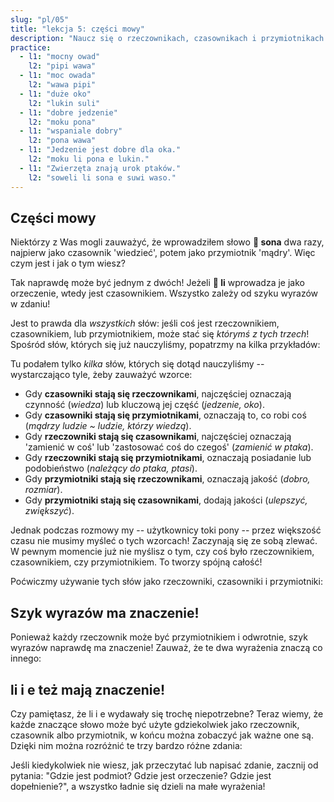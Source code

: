 ```yaml
---
slug: "pl/05"
title: "lekcja 5: części mowy"
description: "Naucz się o rzeczownikach, czasownikach i przymiotnikach!"
practice:
  - l1: "mocny owad"
    l2: "pipi wawa"
  - l1: "moc owada"
    l2: "wawa pipi"
  - l1: "duże oko"
    l2: "lukin suli"
  - l1: "dobre jedzenie"
    l2: "moku pona"
  - l1: "wspaniale dobry"
    l2: "pona wawa"
  - l1: "Jedzenie jest dobre dla oka."
    l2: "moku li pona e lukin."
  - l1: "Zwierzęta znają urok ptaków."
    l2: "soweli li sona e suwi waso."
---
```



## Części mowy

Niektórzy z Was mogli zauważyć, że wprowadziłem słowo **󱥡 sona** dwa razy, najpierw jako czasownik 'wiedzieć', potem jako przymiotnik 'mądry'. Więc czym jest i jak o tym wiesz?

Tak naprawdę może być jednym z dwóch! Jeżeli **󱤧 li** wprowadza je jako orzeczenie, wtedy jest czasownikiem. Wszystko zależy od szyku wyrazów w zdaniu!

Jest to prawda dla _wszystkich_ słów: jeśli coś jest rzeczownikiem, czasownikiem, lub przymiotnikiem, może stać się _którymś z tych trzech_! Spośród słów, których się już nauczyliśmy, popatrzmy na kilka przykładów:

<List>
  <Word sl="lukin" m="rzecz.: oko; czas.: patrzeć" />
  <Word sl="moku" m="rzecz.: jedzenie; czas.: spożywać, jeść" />
  <Word sl="sona" m="rzecz.: wiedza, mądrość; czas.: wiedzieć; przym.: obeznany, mądry" />
  <Word sl="suli" m="rzecz.: rozmiar; czas.: zwiększyć, podkreślić; przym.: duży, ważny" />
  <Word sl="pona" m="rzecz.: dobro; czas.: ulepszyć; przym.: dobry, przyjemny" />
  <Word sl="waso" m="rzecz.: ptak; czas.: zamienić w ptaka; przym.: należący do ptaka, ptasi" />
</List>

Tu podałem tylko *kilka* słów, których się dotąd nauczyliśmy -- wystarczająco tyle, żeby zauważyć wzorce:
* Gdy **czasowniki stają się rzeczownikami**, najczęściej oznaczają czynność (*wiedza*) lub kluczową jej część (*jedzenie, oko*).
* Gdy **czasowniki stają się przymiotnikami**, oznaczają to, co robi coś (*mądrzy ludzie ~ ludzie, którzy wiedzą*).
* Gdy **rzeczowniki stają się czasownikami**, najczęściej oznaczają 'zamienić w coś' lub 'zastosować coś do czegoś' (*zamienić w ptaka*).
* Gdy **rzeczowniki stają się przymiotnikami**, oznaczają posiadanie lub podobieństwo (*należący do ptaka, ptasi*).
* Gdy **przymiotniki stają się rzeczownikami**, oznaczają jakość (*dobro, rozmiar*).
* Gdy **przymiotniki stają się czasownikami**, dodają jakości (*ulepszyć, zwiększyć*).

Jednak podczas rozmowy my -- użytkownicy toki pony -- przez większość czasu nie musimy myśleć o tych wzorcach! Zaczynają się ze sobą zlewać. W pewnym momencie już nie myślisz o tym, czy coś było rzeczownikiem, czasownikiem, czy przymiotnikiem. To tworzy spójną całość!

Poćwiczmy używanie tych słów jako rzeczowniki, czasowniki i przymiotniki:

<List>
  <Sentence sl="lukin li pona e sona." m="Oczy ulepszają wiedzę." />
  <Sentence sl="moku li suli e pipi." m="Jedzenie sprawia, że owady rosną." />
  <Sentence
    sl="moku li wawa e soweli lili."
    m="Jedzenie daje siłę małemu zwierzęciu."
  />
</List>

## Szyk wyrazów ma znaczenie!

Ponieważ każdy rzeczownik może być przymiotnikiem i odwrotnie, szyk wyrazów naprawdę ma znaczenie! Zauważ, że te dwa wyrażenia znaczą co innego:

<List>
  <Word sl="soweli suli" m="duże zwierzę" />
  <Word sl="suli soweli" m="rozmiar zwierzęcia" />
  <Sentence
    sl="soweli suli li sona e suli soweli."
    m="Duże zwierzę zna rozmiar zwierzęcia."
  />
</List>

## li i e też mają znaczenie!

Czy pamiętasz, że li i e wydawały się trochę niepotrzebne? Teraz wiemy, że każde znaczące słowo może być użyte gdziekolwiek jako rzeczownik, czasownik albo przymiotnik, w końcu można zobaczyć jak ważne one są. Dzięki nim można rozróżnić te trzy bardzo różne zdania:

<List>
  <Word sl="soweli sona" m="mądre zwierzę wise animal" />
  <Word sl="sona pona" m="dobra wiedza; dobrze wiedzieć" />
  <Word sl="pona waso" m="dobro ptaka" />
  <Sentence
    sl="soweli sona li pona e waso."
    m="Mądre zwierzę pomaga ptakowi."
  />
  <Sentence
    sl="soweli li sona pona e waso."
    m="Zwierzę dobrze zna ptaka."
  />
  <Sentence
    sl="soweli li sona e pona waso."
    m="Zwierzę wie, jak dobry jest ptak."
  />
</List>

Jeśli kiedykolwiek nie wiesz, jak przeczytać lub napisać zdanie, zacznij od pytania:
"Gdzie jest podmiot? Gdzie jest orzeczenie? Gdzie jest dopełnienie?", a wszystko ładnie
się dzieli na małe wyrażenia!

<Practice exercises={frontmatter.practice} client:load />
